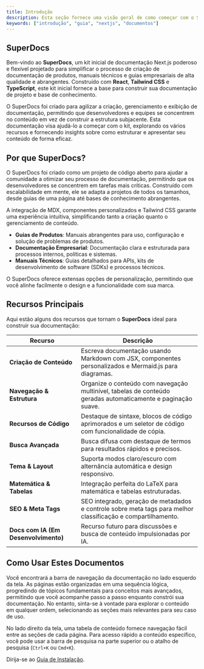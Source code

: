 ```yaml
---
title: Introdução
description: Esta seção fornece uma visão geral de como começar com o SuperDocs, Kit Inicial de Documentação Next.js.
keywords: ["introdução", "guia", "nextjs", "documentos"]
---
```



## SuperDocs

Bem-vindo ao **SuperDocs**, um kit inicial de documentação Next.js poderoso e flexível projetado para simplificar o processo de criação de documentação de produtos, manuais técnicos e guias empresariais de alta qualidade e abrangentes. Construído com **React**, **Tailwind CSS** e **TypeScript**, este kit inicial fornece a base para construir sua documentação de projeto e base de conhecimento.

O SuperDocs foi criado para agilizar a criação, gerenciamento e exibição de documentação, permitindo que desenvolvedores e equipes se concentrem no conteúdo em vez de construir a estrutura subjacente. Esta documentação visa ajudá-lo a começar com o kit, explorando os vários recursos e fornecendo insights sobre como estruturar e apresentar seu conteúdo de forma eficaz.

<CardGrid>
  <Card
    subtitle="Instruções"
    title="Instalação"
    description="Comece com o SuperDocs usando nosso guia de instalação rápida para iniciar seu projeto."
    href="/docs/introduction/installation"
  />
  <Card
    subtitle="Configuração"
    title="Configurações do Site"
    description="Configurando o layout, links e otimização para mecanismos de busca do seu projeto SuperDocs."
    href="/docs/introduction/setup"
  />
  <Card
    subtitle="Suporte"
    title="SuperDocs"
    description="Líder australiana em branding, marketing e desenvolvimento web."
    href="https://github.com/danielrocs/superdocs"
    external={true}
  />
</CardGrid>

## Por que SuperDocs?

O SuperDocs foi criado como um projeto de código aberto para ajudar a comunidade a otimizar seu processo de documentação, permitindo que os desenvolvedores se concentrem em tarefas mais críticas. Construído com escalabilidade em mente, ele se adapta a projetos de todos os tamanhos, desde guias de uma página até bases de conhecimento abrangentes.

A integração de MDX, componentes personalizados e Tailwind CSS garante uma experiência intuitiva, simplificando tanto a criação quanto o gerenciamento de conteúdo.

- **Guias de Produtos**: Manuais abrangentes para uso, configuração e solução de problemas de produtos.
- **Documentação Empresarial**: Documentação clara e estruturada para processos internos, políticas e sistemas.
- **Manuais Técnicos**: Guias detalhados para APIs, kits de desenvolvimento de software (SDKs) e processos técnicos.

O SuperDocs oferece extensas opções de personalização, permitindo que você alinhe facilmente o design e a funcionalidade com sua marca.

## Recursos Principais

Aqui estão alguns dos recursos que tornam o **SuperDocs** ideal para construir sua documentação:

| Recurso                              | Descrição                                                                                                     |
| ------------------------------------ | --------------------------------------------------------------------------------------------------------------- |
| **Criação de Conteúdo**             | Escreva documentação usando Markdown com JSX, componentes personalizados e Mermaid.js para diagramas.         |
| **Navegação & Estrutura**           | Organize o conteúdo com navegação multinível, tabelas de conteúdo geradas automaticamente e paginação suave.  |
| **Recursos de Código**              | Destaque de sintaxe, blocos de código aprimorados e um seletor de código com funcionalidade de cópia.         |
| **Busca Avançada**                  | Busca difusa com destaque de termos para resultados rápidos e precisos.                                       |
| **Tema & Layout**                   | Suporta modos claro/escuro com alternância automática e design responsivo.                                    |
| **Matemática & Tabelas**            | Integração perfeita do LaTeX para matemática e tabelas estruturadas.                                          |
| **SEO & Meta Tags**                 | SEO integrado, geração de metadados e controle sobre meta tags para melhor classificação e compartilhamento.  |
| **Docs com IA (Em Desenvolvimento)**| Recurso futuro para discussões e busca de conteúdo impulsionadas por IA.                                      |

## Como Usar Estes Documentos

Você encontrará a barra de navegação da documentação no lado esquerdo da tela. As páginas estão organizadas em uma sequência lógica, progredindo de tópicos fundamentais para conceitos mais avançados, permitindo que você acompanhe passo a passo enquanto constrói sua documentação. No entanto, sinta-se à vontade para explorar o conteúdo em qualquer ordem, selecionando as seções mais relevantes para seu caso de uso.

No lado direito da tela, uma tabela de conteúdo fornece navegação fácil entre as seções de cada página. Para acesso rápido a conteúdo específico, você pode usar a barra de pesquisa na parte superior ou o atalho de pesquisa (`Ctrl+K` ou `Cmd+K`).

Dirija-se ao [Guia de Instalação](/docs/introduction/installation).


